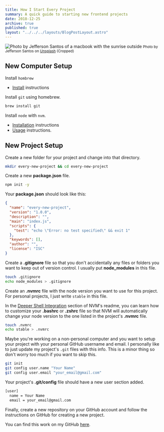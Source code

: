 ```yaml
---
title: How I Start Every Project
summary: A quick guide to starting new frontend projects
date: 2018-12-25
archive: true
published: true
layout: "../../../layouts/BlogPostLayout.astro"
---
```



<img
  src={imgSrc}
  alt="Photo by Jefferson Santos of a macbook with the sunrise outside"
/>
<small>
  Photo by Jefferson Santos on
  [Unsplash](https://unsplash.com/photos/V9sv7QrDUgc) (Cropped)
</small>

## New Computer Setup

Install `hombrew`

- [Install](https://brew.sh/) instructions

Install `git` using homebrew.

```bash
brew install git
```

Install `node` with `nvm`.

- [Installation](https://github.com/creationix/nvm#installation) instructions
- [Usage](https://github.com/creationix/nvm#usage) instructions.

## New Project Setup

Create a new folder for your project and change into that directory.

```bash
mkdir every-new-project && cd every-new-project
```

Create a new **package.json** file.

```bash
npm init -y
```

Your **package.json** should look like this:

```json
{
  "name": "every-new-project",
  "version": "1.0.0",
  "description": "",
  "main": "index.js",
  "scripts": {
    "test": "echo \"Error: no test specified\" && exit 1"
  },
  "keywords": [],
  "author": "",
  "license": "ISC"
}
```

Create a **.gitignore** file so that you don't accidentally any files or folders you want to keep out of version control. I usually put **node_modules** in this file.

```bash
touch .gitignore
echo node_modules > .gitignore
```

Create an **.nvmrc** file with the node version you want to use for this project. For personal projects, I just write `stable` in this file.

In the [Deeper Shell Integration](https://github.com/creationix/nvm#deeper-shell-integration) section of NVM's readme, you can learn how to customize your **.bashrc** or **.zshrc** file so that NVM will automatically change your node version to the one listed in the project's **.nvmrc** file.

```bash
touch .nvmrc
echo stable > .nvmrc
```

Maybe you're working on a non-personal computer and you want to setup your project with your personal GitHub username and email. I personally like to just update my project's `.git` files with this info. This is a minor thing so don't worry too much if you want to skip this.

```bash
git init
git config user.name "Your Name"
git config user.email "your_email@gmail.com"
```

Your project's **.git/config** file should have a new user section added.

```bash
[user]
  name = Your Name
  email = your_email@gmail.com
```

Finally, create a new repository on your GitHub account and follow the instructions on GitHub for creating a new project.

You can find this work on my GitHub [here](https://github.com/hellobrian/every-new-project).

